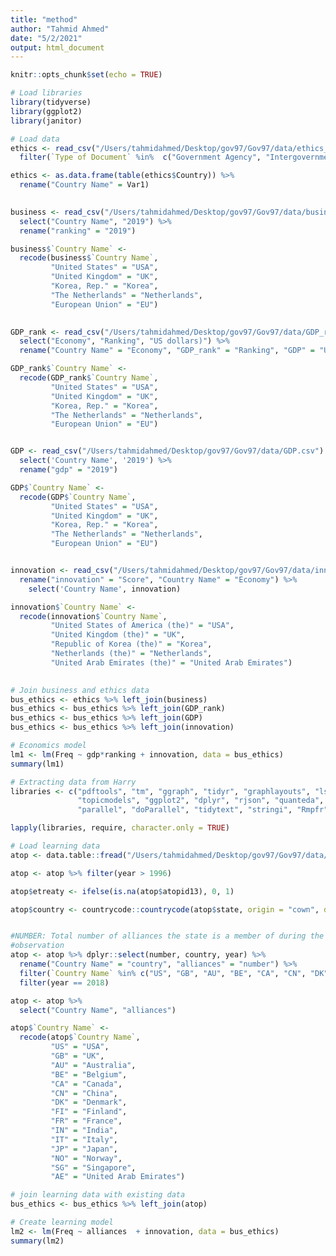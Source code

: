 ```yaml
---
title: "method"
author: "Tahmid Ahmed"
date: "5/2/2021"
output: html_document
---
```


```r
knitr::opts_chunk$set(echo = TRUE)
```

```r
# Load libraries
library(tidyverse)
library(ggplot2)
library(janitor)
```

```r
# Load data
ethics <- read_csv("/Users/tahmidahmed/Desktop/gov97/Gov97/data/ethics_papers.csv") %>%
  filter(`Type of Document` %in%  c("Government Agency", "Intergovernmental Organization/Agency")) 

ethics <- as.data.frame(table(ethics$Country)) %>%
  rename("Country Name" = Var1)
  

business <- read_csv("/Users/tahmidahmed/Desktop/gov97/Gov97/data/business_ranking.csv") %>%
  select("Country Name", "2019") %>%
  rename("ranking" = "2019")

business$`Country Name` <-
  recode(business$`Country Name`,
         "United States" = "USA",
         "United Kingdom" = "UK",
         "Korea, Rep." = "Korea",
         "The Netherlands" = "Netherlands",
         "European Union" = "EU")
  

GDP_rank <- read_csv("/Users/tahmidahmed/Desktop/gov97/Gov97/data/GDP_ranking.csv") %>%
  select("Economy", "Ranking", "US dollars)") %>%
  rename("Country Name" = "Economy", "GDP_rank" = "Ranking", "GDP" = "US dollars)")

GDP_rank$`Country Name` <-
  recode(GDP_rank$`Country Name`,
         "United States" = "USA",
         "United Kingdom" = "UK",
         "Korea, Rep." = "Korea",
         "The Netherlands" = "Netherlands",
         "European Union" = "EU")


GDP <- read_csv("/Users/tahmidahmed/Desktop/gov97/Gov97/data/GDP.csv") %>%
  select('Country Name', '2019') %>%
  rename("gdp" = "2019")

GDP$`Country Name` <-
  recode(GDP$`Country Name`,
         "United States" = "USA",
         "United Kingdom" = "UK",
         "Korea, Rep." = "Korea",
         "The Netherlands" = "Netherlands",
         "European Union" = "EU")


innovation <- read_csv("/Users/tahmidahmed/Desktop/gov97/Gov97/data/innovation.csv") %>%
  rename("innovation" = "Score", "Country Name" = "Economy") %>%
    select('Country Name', innovation)

innovation$`Country Name` <-
  recode(innovation$`Country Name`,
         "United States of America (the)" = "USA",
         "United Kingdom (the)" = "UK",
         "Republic of Korea (the)" = "Korea",
         "Netherlands (the)" = "Netherlands",
         "United Arab Emirates (the)" = "United Arab Emirates")
  


```

```r
# Join business and ethics data
bus_ethics <- ethics %>% left_join(business) 
bus_ethics <- bus_ethics %>% left_join(GDP_rank)
bus_ethics <- bus_ethics %>% left_join(GDP)
bus_ethics <- bus_ethics %>% left_join(innovation)

```

```r
# Economics model
lm1 <- lm(Freq ~ gdp*ranking + innovation, data = bus_ethics)
summary(lm1)
```

```r
# Extracting data from Harry
libraries <- c("pdftools", "tm", "ggraph", "tidyr", "graphlayouts", "lsa", "SnowballC", "ldatuning", 
               "topicmodels", "ggplot2", "dplyr", "rjson", "quanteda", "lubridate",
               "parallel", "doParallel", "tidytext", "stringi", "Rmpfr", "data.table", "survival")

lapply(libraries, require, character.only = TRUE)

```

```r
# Load learning data
atop <- data.table::fread("/Users/tahmidahmed/Desktop/gov97/Gov97/data/atop5_0sy.csv")

atop <- atop %>% filter(year > 1996) 

atop$etreaty <- ifelse(is.na(atop$atopid13), 0, 1)

atop$country <- countrycode::countrycode(atop$state, origin = "cown", destination = "iso2c")


#NUMBER: Total number of alliances the state is a member of during the year of
#observation
atop <- atop %>% dplyr::select(number, country, year) %>%
  rename("Country Name" = "country", "alliances" = "number") %>%
  filter(`Country Name` %in% c("US", "GB", "AU", "BE", "CA", "CN", "DK", "FI", "FR", "IN", "IT", "JP", "NO", "SG", "AE")) %>%
  filter(year == 2018) 

atop <- atop %>%
  select("Country Name", "alliances")

atop$`Country Name` <-
  recode(atop$`Country Name`,
         "US" = "USA",
         "GB" = "UK",
         "AU" = "Australia",
         "BE" = "Belgium",
         "CA" = "Canada",
         "CN" = "China",
         "DK" = "Denmark",
         "FI" = "Finland",
         "FR" = "France",
         "IN" = "India",
         "IT" = "Italy",
         "JP" = "Japan",
         "NO" = "Norway",
         "SG" = "Singapore",
         "AE" = "United Arab Emirates")


```

```r
# join learning data with existing data
bus_ethics <- bus_ethics %>% left_join(atop)
```

```r
# Create learning model
lm2 <- lm(Freq ~ alliances  + innovation, data = bus_ethics)
summary(lm2)
```
\